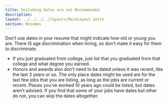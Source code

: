 ```yaml
---
title: Including Dates are not Recommended
description: 
layout: ../../../../layouts/MainLayout.astro
section: Resumes
---
```


Don’t use dates in your resume that might indicate how old or young you are. There IS age discrimination when hiring, so don’t make it easy for them to discriminate.
- If you just graduated from college, just list that you graduated from that college and what degree you earned. 
- Honors and awards also don’t need to be dated unless it was recent, like the last 3 years or so.
The only place dates might be used are for the last few jobs that you are listing, as long as the jobs are current or recent. Places you’ve worked 10 years ago could be listed, but dates aren’t advised. If you find that some of your jobs have dates but other do not, you can skip the dates altogether.
<BackButton client:idle />